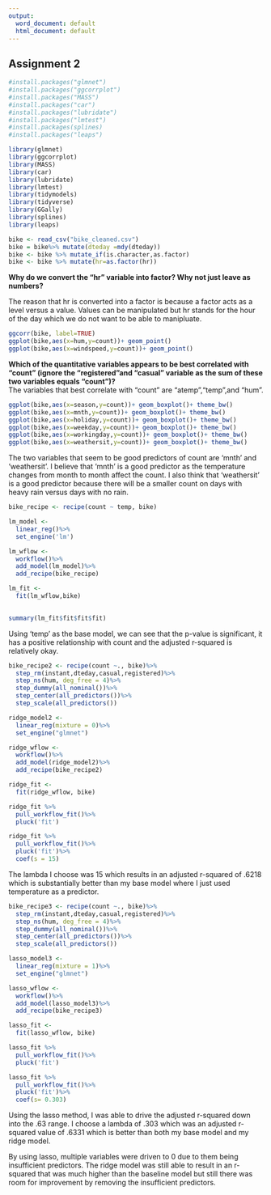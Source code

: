 ---
output:
  word_document: default
  html_document: default
---
## Assignment 2

```{r}
#install.packages("glmnet")
#install.packages("ggcorrplot")
#install.packages("MASS")
#install.packages("car")
#install.packages("lubridate")
#install.packages("lmtest")
#install.packages(splines)
#install.packages("leaps")

library(glmnet)
library(ggcorrplot)
library(MASS)
library(car)
library(lubridate)
library(lmtest)
library(tidymodels)
library(tidyverse)
library(GGally)
library(splines)
library(leaps)
```
```{r cleaning data}
bike <- read_csv("bike_cleaned.csv")
bike = bike%>% mutate(dteday =mdy(dteday))
bike <- bike %>% mutate_if(is.character,as.factor)
bike <- bike %>% mutate(hr=as.factor(hr))
```

**Why do we convert the “hr” variable into factor? Why not just leave as numbers?**  

The reason that hr is converted into a factor is because a factor acts as a level versus a value. Values can be manipulated but hr stands for the hour of the day which we do not want to be able to manipluate. 

```{r}
ggcorr(bike, label=TRUE)
ggplot(bike,aes(x=hum,y=count))+ geom_point()
ggplot(bike,aes(x=windspeed,y=count))+ geom_point()

```

**Which of the quantitative variables appears to be best correlated with “count” (ignore the “registered”and “casual” variable as the sum of these two variables equals “count”)?**  
The variables that best correlate with "count" are "atemp","temp",and "hum".  
```{r boxplots}
ggplot(bike,aes(x=season,y=count))+ geom_boxplot()+ theme_bw()
ggplot(bike,aes(x=mnth,y=count))+ geom_boxplot()+ theme_bw()
ggplot(bike,aes(x=holiday,y=count))+ geom_boxplot()+ theme_bw()
ggplot(bike,aes(x=weekday,y=count))+ geom_boxplot()+ theme_bw()
ggplot(bike,aes(x=workingday,y=count))+ geom_boxplot()+ theme_bw()
ggplot(bike,aes(x=weathersit,y=count))+ geom_boxplot()+ theme_bw()
```

The two variables that seem to be good predictors of count are 'mnth' and 'weathersit'. I believe that 'mnth' is a good predictor as the temperature changes from month to month affect the count. I also think that 'weathersit' is a good predictor because there will be a smaller count on days with heavy rain versus days with no rain. 

```{r linear regression}
bike_recipe <- recipe(count ~ temp, bike)

lm_model <- 
  linear_reg()%>%
  set_engine('lm')

lm_wflow <-
  workflow()%>%
  add_model(lm_model)%>%
  add_recipe(bike_recipe)

lm_fit <-
  fit(lm_wflow,bike)
  
```
```{r}
summary(lm_fit$fit$fit$fit)
```

Using 'temp' as the base model, we can see that the p-value is significant, it has a positive relationship with count and the adjusted r-squared is relatively okay.  


```{r}
bike_recipe2 <- recipe(count ~., bike)%>%
  step_rm(instant,dteday,casual,registered)%>%
  step_ns(hum, deg_free = 4)%>%
  step_dummy(all_nominal())%>%
  step_center(all_predictors())%>%
  step_scale(all_predictors())

ridge_model2 <- 
  linear_reg(mixture = 0)%>%
  set_engine("glmnet")

ridge_wflow <-
  workflow()%>%
  add_model(ridge_model2)%>%
  add_recipe(bike_recipe2)

ridge_fit <-
  fit(ridge_wflow, bike)
```
```{r}
ridge_fit %>%
  pull_workflow_fit()%>%
  pluck('fit')
```


```{r}
ridge_fit %>%
  pull_workflow_fit()%>%
  pluck('fit')%>%
  coef(s = 15)
```

The lambda I choose was 15 which results in an adjusted r-squared of .6218 which is substantially better than my base model where I just used temperature as a predictor.  

```{r}
bike_recipe3 <- recipe(count ~., bike)%>%
  step_rm(instant,dteday,casual,registered)%>%
  step_ns(hum, deg_free = 4)%>%
  step_dummy(all_nominal())%>%
  step_center(all_predictors())%>%
  step_scale(all_predictors())

lasso_model3 <- 
  linear_reg(mixture = 1)%>%
  set_engine("glmnet")

lasso_wflow <-
  workflow()%>%
  add_model(lasso_model3)%>%
  add_recipe(bike_recipe3)

lasso_fit <-
  fit(lasso_wflow, bike)
```
```{r}
lasso_fit %>%
  pull_workflow_fit()%>%
  pluck('fit')
```
```{r}
lasso_fit %>%
  pull_workflow_fit()%>%
  pluck('fit')%>%
  coef(s= 0.303)
```

Using the lasso method, I was able to drive the adjusted r-squared down into the .63 range. I choose a lambda of .303 which was an adjusted r-squared value of .6331 which is better than both my base model and my ridge model.  

By using lasso, multiple variables were driven to 0 due to them being insufficient predictors. The ridge model was still able to result in an r-squared that was much higher than the baseline model but still there was room for improvement by removing the insufficient predictors. 








